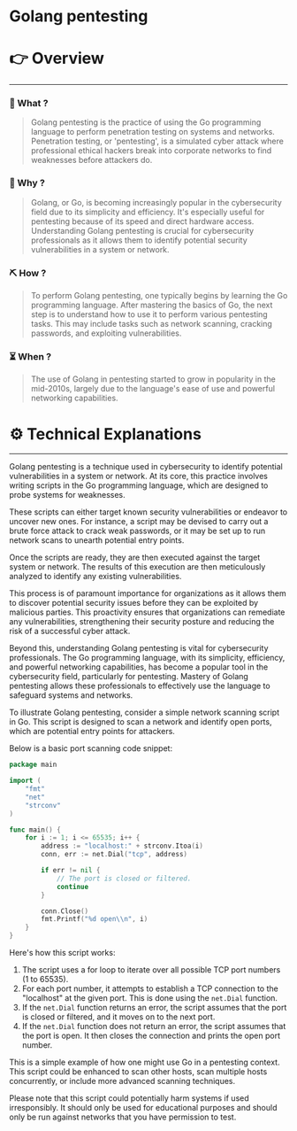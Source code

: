 # Golang pentesting


# 👉 Overview

---

### 👀 What ?

> Golang pentesting is the practice of using the Go programming language to perform penetration testing on systems and networks. Penetration testing, or 'pentesting', is a simulated cyber attack where professional ethical hackers break into corporate networks to find weaknesses before attackers do.
> 

### 🧐 Why ?

> Golang, or Go, is becoming increasingly popular in the cybersecurity field due to its simplicity and efficiency. It's especially useful for pentesting because of its speed and direct hardware access. Understanding Golang pentesting is crucial for cybersecurity professionals as it allows them to identify potential security vulnerabilities in a system or network.
> 

### ⛏️ How ?

> To perform Golang pentesting, one typically begins by learning the Go programming language. After mastering the basics of Go, the next step is to understand how to use it to perform various pentesting tasks. This may include tasks such as network scanning, cracking passwords, and exploiting vulnerabilities.
> 

### ⏳ When ?

> The use of Golang in pentesting started to grow in popularity in the mid-2010s, largely due to the language's ease of use and powerful networking capabilities.
> 

# ⚙️ Technical Explanations

---

Golang pentesting is a technique used in cybersecurity to identify potential vulnerabilities in a system or network. At its core, this practice involves writing scripts in the Go programming language, which are designed to probe systems for weaknesses.

These scripts can either target known security vulnerabilities or endeavor to uncover new ones. For instance, a script may be devised to carry out a brute force attack to crack weak passwords, or it may be set up to run network scans to unearth potential entry points.

Once the scripts are ready, they are then executed against the target system or network. The results of this execution are then meticulously analyzed to identify any existing vulnerabilities.

This process is of paramount importance for organizations as it allows them to discover potential security issues before they can be exploited by malicious parties. This proactivity ensures that organizations can remediate any vulnerabilities, strengthening their security posture and reducing the risk of a successful cyber attack.

Beyond this, understanding Golang pentesting is vital for cybersecurity professionals. The Go programming language, with its simplicity, efficiency, and powerful networking capabilities, has become a popular tool in the cybersecurity field, particularly for pentesting. Mastery of Golang pentesting allows these professionals to effectively use the language to safeguard systems and networks.

To illustrate Golang pentesting, consider a simple network scanning script in Go. This script is designed to scan a network and identify open ports, which are potential entry points for attackers.

Below is a basic port scanning code snippet:

```go
package main

import (
	"fmt"
	"net"
	"strconv"
)

func main() {
	for i := 1; i <= 65535; i++ {
		address := "localhost:" + strconv.Itoa(i)
		conn, err := net.Dial("tcp", address)

		if err != nil {
			// The port is closed or filtered.
			continue
		}

		conn.Close()
		fmt.Printf("%d open\\n", i)
	}
}

```

Here's how this script works:

1. The script uses a for loop to iterate over all possible TCP port numbers (1 to 65535).
2. For each port number, it attempts to establish a TCP connection to the "localhost" at the given port. This is done using the `net.Dial` function.
3. If the `net.Dial` function returns an error, the script assumes that the port is closed or filtered, and it moves on to the next port.
4. If the `net.Dial` function does not return an error, the script assumes that the port is open. It then closes the connection and prints the open port number.

This is a simple example of how one might use Go in a pentesting context. This script could be enhanced to scan other hosts, scan multiple hosts concurrently, or include more advanced scanning techniques.

Please note that this script could potentially harm systems if used irresponsibly. It should only be used for educational purposes and should only be run against networks that you have permission to test.
